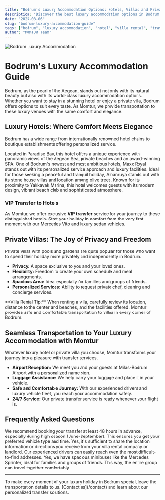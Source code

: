 ```yaml
---
title: "Bodrum's Luxury Accommodation Options: Hotels, Villas and Private Rentals"
description: "Discover the best luxury accommodation options in Bodrum. Guide to luxury hotels, private pool villas and personalized vacation rentals."
date: "2025-08-06"
slug: "bodrum-luxury-accommodation-guide"
tags: ["bodrum", "luxury accommodation", "hotel", "villa rental", "travel guide", "momtur"]
author: "MOMTUR Team"
---
```



![Bodrum Luxury Accommodation](https://res.cloudinary.com/djzzikcey/image/upload/v1754000000/momtur_uploads/bodrum_luxury_accommodation.jpg)

# Bodrum's Luxury Accommodation Guide

Bodrum, as the pearl of the Aegean, stands out not only with its natural beauty but also with its world-class luxury accommodation options. Whether you want to stay in a stunning hotel or enjoy a private villa, Bodrum offers options to suit every taste. As Momtur, we provide transportation to these luxury venues with the same comfort and elegance.

## Luxury Hotels: Where Comfort Meets Elegance

Bodrum has a wide range from internationally renowned hotel chains to boutique establishments offering personalized service.

<CardGroup cols={2}>
  <Card title="Mandarin Oriental, Bodrum" icon="star">
    Located in Paradise Bay, this hotel offers a unique experience with panoramic views of the Aegean Sea, private beaches and an award-winning SPA.
  </Card>
  <Card title="Maxx Royal Bodrum Resort" icon="star">
    One of Bodrum's newest and most ambitious hotels, Maxx Royal stands out with its personalized service approach and luxury facilities.
  </Card>
  <Card title="Amanruya" icon="star">
    Ideal for those seeking a peaceful and tranquil holiday, Amanruya stands out with its stone house villas and location among olive trees.
  </Card>
  <Card title="The Bodrum EDITION" icon="star">
    Known for its proximity to Yalıkavak Marina, this hotel welcomes guests with its modern design, vibrant beach club and sophisticated atmosphere.
  </Card>
</CardGroup>

### VIP Transfer to Hotels

As Momtur, we offer exclusive **VIP transfer** service for your journey to these distinguished hotels. Start your holiday in comfort from the very first moment with our Mercedes Vito and luxury sedan vehicles.

## Private Villas: The Joy of Privacy and Freedom

Private villas with pools and gardens are quite popular for those who want to spend their holiday more privately and independently in Bodrum.

- **Privacy:** A space exclusive to you and your loved ones.
- **Flexibility:** Freedom to create your own schedule and meal arrangements.
- **Spacious Area:** Ideal especially for families and groups of friends.
- **Personalized Services:** Ability to request private chef, cleaning and concierge services.

<Info>
**Villa Rental Tip:** When renting a villa, carefully review its location, distance to the center and beaches, and the facilities offered. Momtur provides safe and comfortable transportation to villas in every corner of Bodrum.
</Info>

## Seamless Transportation to Your Luxury Accommodation with Momtur

Whatever luxury hotel or private villa you choose, Momtur transforms your journey into a pleasure with transfer services.

- **Airport Reception:** We meet you and your guests at Milas-Bodrum Airport with a personalized name sign.
- **Luggage Assistance:** We help carry your luggage and place it in your vehicle.
- **Safe and Comfortable Journey:** With our experienced drivers and luxury vehicle fleet, you reach your accommodation safely.
- **24/7 Service:** Our private transfer service is ready whenever your flight is.

## Frequently Asked Questions

<AccordionGroup>
  <Accordion title="How far in advance should I book a transfer to luxury hotels?">
    We recommend booking your transfer at least 48 hours in advance, especially during high season (June-September). This ensures you get your preferred vehicle type and time.
  </Accordion>
  <Accordion title="The address of my rented villa is not clear, can you still arrange a transfer?">
    Yes, it's sufficient to share the location information or directions you receive from your villa rental company or landlord. Our experienced drivers can easily reach even the most difficult-to-find addresses.
  </Accordion>
  <Accordion title="We're coming as a group, do you have large vehicles?">
    Yes, we have spacious minibuses like the Mercedes Sprinter, ideal for families and groups of friends. This way, the entire group can travel together comfortably.
  </Accordion>
</AccordionGroup>

---

<Note>
To make every moment of your luxury holiday in Bodrum special, leave the transportation details to us. [Contact us](/contact) and learn about our personalized transfer solutions.
</Note>